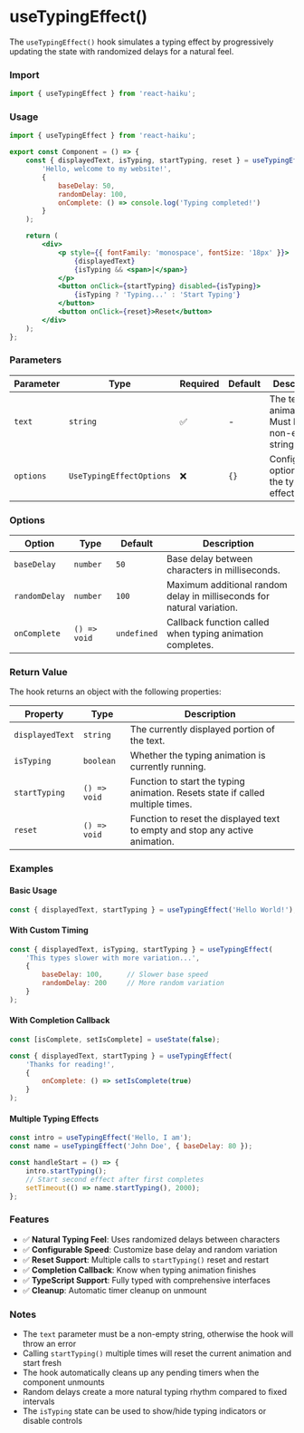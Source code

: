 # useTypingEffect()

The `useTypingEffect()` hook simulates a typing effect by progressively updating the state with randomized delays for a natural feel.

### Import

```jsx
import { useTypingEffect } from 'react-haiku';
```

### Usage


<UseTypingEffectDemo />

```jsx
import { useTypingEffect } from 'react-haiku';

export const Component = () => {
    const { displayedText, isTyping, startTyping, reset } = useTypingEffect(
        'Hello, welcome to my website!',
        {
            baseDelay: 50,
            randomDelay: 100,
            onComplete: () => console.log('Typing completed!')
        }
    );

    return (
        <div>
            <p style={{ fontFamily: 'monospace', fontSize: '18px' }}>
                {displayedText}
                {isTyping && <span>|</span>}
            </p>
            <button onClick={startTyping} disabled={isTyping}>
                {isTyping ? 'Typing...' : 'Start Typing'}
            </button>
            <button onClick={reset}>Reset</button>
        </div>
    );
};
```

### Parameters

| Parameter | Type | Required | Default | Description |
|-----------|------|----------|---------|-------------|
| `text` | `string` | ✅ | - | The text to animate. Must be a non-empty string. |
| `options` | `UseTypingEffectOptions` | ❌ | `{}` | Configuration options for the typing effect. |

### Options

| Option | Type | Default | Description |
|--------|------|---------|-------------|
| `baseDelay` | `number` | `50` | Base delay between characters in milliseconds. |
| `randomDelay` | `number` | `100` | Maximum additional random delay in milliseconds for natural variation. |
| `onComplete` | `() => void` | `undefined` | Callback function called when typing animation completes. |

### Return Value

The hook returns an object with the following properties:

| Property | Type | Description |
|----------|------|-------------|
| `displayedText` | `string` | The currently displayed portion of the text. |
| `isTyping` | `boolean` | Whether the typing animation is currently running. |
| `startTyping` | `() => void` | Function to start the typing animation. Resets state if called multiple times. |
| `reset` | `() => void` | Function to reset the displayed text to empty and stop any active animation. |

### Examples

#### Basic Usage

```jsx
const { displayedText, startTyping } = useTypingEffect('Hello World!');
```

#### With Custom Timing

```jsx
const { displayedText, isTyping, startTyping } = useTypingEffect(
    'This types slower with more variation...',
    {
        baseDelay: 100,      // Slower base speed
        randomDelay: 200     // More random variation
    }
);
```

#### With Completion Callback

```jsx
const [isComplete, setIsComplete] = useState(false);

const { displayedText, startTyping } = useTypingEffect(
    'Thanks for reading!',
    {
        onComplete: () => setIsComplete(true)
    }
);
```

#### Multiple Typing Effects

```jsx
const intro = useTypingEffect('Hello, I am');
const name = useTypingEffect('John Doe', { baseDelay: 80 });

const handleStart = () => {
    intro.startTyping();
    // Start second effect after first completes
    setTimeout(() => name.startTyping(), 2000);
};
```

### Features

- ✅ **Natural Typing Feel**: Uses randomized delays between characters
- ✅ **Configurable Speed**: Customize base delay and random variation
- ✅ **Reset Support**: Multiple calls to `startTyping()` reset and restart
- ✅ **Completion Callback**: Know when typing animation finishes
- ✅ **TypeScript Support**: Fully typed with comprehensive interfaces
- ✅ **Cleanup**: Automatic timer cleanup on unmount

### Notes

- The `text` parameter must be a non-empty string, otherwise the hook will throw an error
- Calling `startTyping()` multiple times will reset the current animation and start fresh
- The hook automatically cleans up any pending timers when the component unmounts
- Random delays create a more natural typing rhythm compared to fixed intervals
- The `isTyping` state can be used to show/hide typing indicators or disable controls
